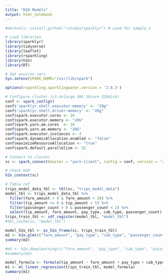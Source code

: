 ```yaml
---
title: "H2O Models"
output: html_notebook
---
```


```r
#devtools::install_github("rstudio/sparklyr") # used for sample_n
```

```r
# Load libraries
library(sparklyr)
library(tidyverse)
library(leaflet)
library(rsparkling)
library(h2o)
library(DT)

# Set environ vars
Sys.setenv(SPARK_HOME="/usr/lib/spark")

options(rsparkling.sparklingwater.version = '2.0.3')

# Configure cluster (c3.4xlarge 30G 16core 320disk)
conf <- spark_config()
conf$'sparklyr.shell.executor-memory' <- "20g"
conf$'sparklyr.shell.driver-memory' <- "20g"
conf$spark.executor.cores <- 16
conf$spark.executor.memory <- "20G"
conf$spark.yarn.am.cores  <- 16
conf$spark.yarn.am.memory <- "20G"
conf$spark.executor.instances <- 4
conf$spark.dynamicAllocation.enabled <- "false"
conf$maximizeResourceAllocation <- "true"
conf$spark.default.parallelism <- 32

# Connect to cluster
sc <- spark_connect(master = "yarn-client", config = conf, version = '2.0.0')

# Check H2O
h2o_context(sc)
```

```r
# Table ref
trips_model_data_tbl <- tbl(sc, "trips_model_data")
model_tbl <- trips_model_data_tbl %>%
  filter(fare_amount > 0 & fare_amount < 20) %>%
  filter(tip_amount >= 0 & tip_amount < 5) %>%
  filter(passenger_count > 0 & passenger_count < 2) %>%
  select(tip_amount, fare_amount, pay_type, cab_type, passenger_count)
trips_train_tbl <- sdf_register(model_tbl, "model_tbl")
#tbl_cache(sc, "model_tbl")
```

```r
model_h2o_tbl <- as_h2o_frame(sc, trips_train_tbl)
m2 <- h2o.glm(c("fare_amount", "pay_type", "cab_type", "passenger_count"), "tip_amount", model_h2o_tbl, alpha=0, lambda=0)
summary(m2)

#m3 <- h2o.deeplearning(c("fare_amount", "pay_type", "cab_type", "passenger_count"), "tip_amount", training_frame = model_h2o_tbl)
#summary(m3)

```

```r
model_formula <- formula(tip_amount ~ fare_amount + pay_type + cab_type + passenger_count)
m1 <- ml_linear_regression(trips_train_tbl, model_formula)
summary(m1)
```

